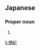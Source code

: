 ==Japanese==
{{ja-kanjitab|ひろ|き|yomi=y}}

===Proper noun===
{{ja-pos|proper|ひろき}}

# {{given name|male|lang=ja|sort=ひろき}}

[[li:博紀]]
